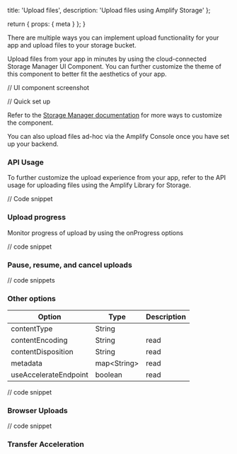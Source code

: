   title: 'Upload files',
  description: 'Upload files using Amplify Storage'
};

  return {
    props: {
      meta
    }
  };
}

There are multiple ways you can implement upload functionality for your app and upload files to your storage bucket.

<BlockSwitcher>
<Block name="Storage Manager UI Component">
Upload files from your app in minutes by using the cloud-connected Storage Manager UI Component. You can further customize the theme of this component to better fit the aesthetics of your app.

// UI component screenshot

// Quick set up

Refer to the [Storage Manager documentation](https://ui.docs.amplify.aws/react/connected-components/storage/storagemanager) for more ways to customize the component.

</Block>
<Block name="Amplify Console">
You can also upload files ad-hoc via the Amplify Console once you have set up your backend.
</Block>
</BlockSwitcher>

### API Usage

To further customize the upload experience from your app, refer to the API usage for uploading files using the Amplify Library for Storage.

// Code snippet

### Upload progress
Monitor progress of upload by using the onProgress options

// code snippet

### Pause, resume, and cancel uploads

// code snippets

### Other options

Option | Type | Description |
| -- | -- | ----------- |
| contentType | String |  |
| contentEncoding | String | read |
| contentDisposition | String | read |
| metadata | map\<String\> | read |
| useAccelerateEndpoint | boolean | read |

// code snippet

### Browser Uploads

// code snippet

### Transfer Acceleration
